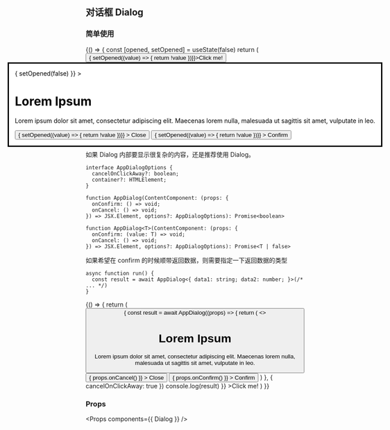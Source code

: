 
<Meta title="Dialog" component={Dialog} />

## 对话框 Dialog

### 简单使用

<Preview>
  <Story name="Dialog">
    {() => {
      const [opened, setOpened] = useState(false)
      return (
        <div>
          <Button onClick={() => { setOpened((value) => { return !value })}}>Click me!</Button>
          <Dialog
            open={opened}
            focusTrap={true}
            onClickAway={() => {
              setOpened(false)
            }}
          >
            <div style={{ width: 400, height: 300 }}>
              <h1 style={{ marginTop: 0 }}>Lorem Ipsum</h1>
              <p>Lorem ipsum dolor sit amet, consectetur adipiscing elit. Maecenas lorem nulla, malesuada ut sagittis sit amet, vulputate in leo.</p>
            </div>
            <div className="flex flex-row justify-end">
              <Button
                className="bg-red-500"
                onClick={() => { setOpened((value) => { return !value })}}
              >
                Close
              </Button>
              <Button
                className="ml-2"
                onClick={() => { setOpened((value) => { return !value })}}
              >
                Confirm
              </Button>
            </div>
          </Dialog>
        </div>
      )
    }}
  </Story>
</Preview>

## 对话框 AppDialog

AppDialog 内部直接使用 Dialog 了，包装成了一个全局函数，主要是为了方便进行消息提示、确认消息和提交内容。

AppDialog 相比 Dialog 使用上更加方便。不需要管理状态，也不需要插入 Dialog 到 DOM 里，只需要调用一个 Promise 方法。

如果 Dialog 内部要显示很复杂的内容，还是推荐使用 Dialog。

```tsx
interface AppDialogOptions {
  cancelOnClickAway?: boolean;
  container?: HTMLElement;
}

function AppDialog(ContentComponent: (props: {
  onConfirm: () => void;
  onCancel: () => void;
}) => JSX.Element, options?: AppDialogOptions): Promise<boolean>

function AppDialog<T>(ContentComponent: (props: {
  onConfirm: (value: T) => void;
  onCancel: () => void;
}) => JSX.Element, options?: AppDialogOptions): Promise<T | false>
```

如果希望在 confirm 的时候顺带返回数据，则需要指定一下返回数据的类型

```tsx
async function run() {
  const result = await AppDialog<{ data1: string; data2: number; }>(/* ... */)
}
```

<Preview>
  <Story name="AppDialog">
    {() => {
      return (
        <Button
          onClick={async () => {
            const result = await AppDialog((props) => {
              return (
                <>
                  <div style={{ width: 400, height: 300 }}>
                    <h1 style={{ marginTop: 0 }}>Lorem Ipsum</h1>
                    <p>Lorem ipsum dolor sit amet, consectetur adipiscing elit. Maecenas lorem nulla, malesuada ut sagittis sit amet, vulputate in leo.</p>
                  </div>
                  <div className="flex flex-row justify-end">
                    <Button
                      className="bg-red-500"
                      onClick={() => { props.onCancel() }}
                    >
                      Close
                    </Button>
                    <Button
                      className="ml-2"
                      onClick={() => { props.onConfirm() }}
                    >
                      Confirm
                    </Button>
                  </div>
                </>
              )
            }, { cancelOnClickAway: true })
            console.log(result)
          }}
        >Click me!</Button>
      )
    }}
  </Story>
</Preview>

### Props

<Props components={{ Dialog }} />